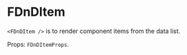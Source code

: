 
<Meta title="FUI-Complib/COMPONENTS/FDragAndDrop/FDnDItem" component={FDnDItem} />

# FDnDItem

`<FDnDItem />` is to render component items from the data list.

Props: `FDnDItemProps`.

<ArgsTable of={FDnDItem} />
